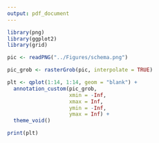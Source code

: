 ```yaml
---
output: pdf_document
---
```


```r

library(png)
library(ggplot2)
library(grid)

pic <- readPNG("../Figures/schema.png")

pic_grob <- rasterGrob(pic, interpolate = TRUE)

plt <- qplot(1:14, 1:14, geom = "blank") +
  annotation_custom(pic_grob,
                    xmin = -Inf,
                    xmax = Inf,
                    ymin = -Inf,
                    ymax = Inf) + 
  theme_void()

print(plt)

```